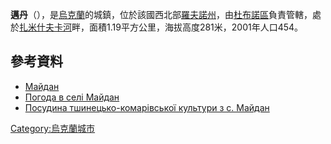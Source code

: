 {{coord|50|15|11|N|26|0|39|E|scale:30000|display=title}}

'''邁丹'''（{{lang-uk|Майдан}}），是[[烏克蘭|烏克蘭]]的城鎮，位於該國西北部[[羅夫諾州|羅夫諾州]]，由[[杜布諾區|杜布諾區]]負責管轄，處於[[扎米什夫卡河|扎米什夫卡河]]畔，面積1.19平方公里，海拔高度281米，2001年人口454。

==參考資料==
*[http://w1.c1.rada.gov.ua/pls/z7502/A005?rdat1=11.11.2011&rf7571=27398 Майдан]{{dead link|date=2018年4月 |bot=InternetArchiveBot |fix-attempted=yes }}
* [http://weather.in.ua/ua/rovenskaja/14313 Погода в селі Майдан]
* [http://duben.ucoz.ru/publ/1-1-0-16  Посудина тшинецько-комарівської культури з с. Майдан]

{{Ukraine-geo-stub}}
[[Category:烏克蘭城市|Category:烏克蘭城市]]